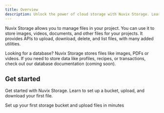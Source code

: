 ```yaml
---
title: Overview
description: Unlock the power of cloud storage with Nuvix Storage. Learn how to store, manage, and retrieve files and media assets securely in your applications.
---
```


Nuvix Storage allows you to manage files in your project. 
You can use it to store images, videos, documents, and other files for your projects. 
It provides APIs to upload, download, delete, and list files, with many added utilities.

<Info>
Looking for a database? Nuvix Storage stores files like images, PDFs or videos. If you need to store data like profiles, recipes, or transactions, check out our database documentation (coming soon).
</Info>

## Get started

Get started with Nuvix Storage. Learn to set up a bucket, upload, and download your first file.

<Card title="Quick start" href="/products/storage/quick-start" icon="folder">
    Set up your first storage bucket and upload files in minutes
</Card>
